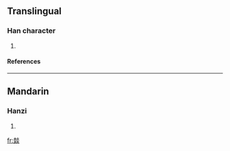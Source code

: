 ==Translingual==
===Han character===
{{Han char|rn=86|rad=火|as=12|sn=16|four=4918<sub>9</sub>|canj=土土火火 (GGFF)}}
# {{defn|Han|sort=火12}}
====References====
{{Han ref|kx=0682.100|dkj=19399|dj=1094.080|hdz=32232.040|uh=71C5|ud=29125|bh=EA47|bd=59975}}

----
==Mandarin==
===Hanzi===
{{cmn-hanzi|pin=[[xián]] ([[xian2]])|wg=hsien<sup>2</sup>}}
# {{defn|Mandarin}}

[[fr:燅]]